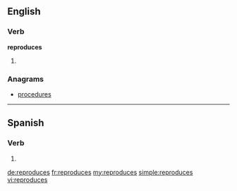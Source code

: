 ==English==

===Verb===
'''reproduces'''

# {{third-person singular of|[[reproduce]]}}

===Anagrams===
* [[procedures#English|procedures]]

----

==Spanish==

===Verb===
{{es-verb-form|reproducir}}

# {{es-verb form of|ending=ir|mood=indicative|tense=present|pers=2|formal=no|number=singular|[[reproducir]]}}

[[de:reproduces]]
[[fr:reproduces]]
[[my:reproduces]]
[[simple:reproduces]]
[[vi:reproduces]]